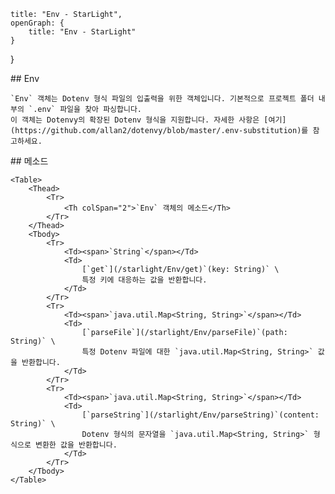     title: "Env - StarLight",
    openGraph: {
        title: "Env - StarLight"
    }
}

<Section>
    ## Env

    `Env` 객체는 Dotenv 형식 파일의 입출력을 위한 객체입니다. 기본적으로 프로젝트 폴더 내부의 `.env` 파일을 찾아 파싱합니다.
    이 객체는 Dotenvy의 확장된 Dotenv 형식을 지원합니다. 자세한 사항은 [여기](https://github.com/allan2/dotenvy/blob/master/.env-substitution)를 참고하세요.
</Section>
<Section>
    ## 메소드

    <Table>
        <Thead>
            <Tr>
                <Th colSpan="2">`Env` 객체의 메소드</Th>
            </Tr>
        </Thead>
        <Tbody>
            <Tr>
                <Td><span>`String`</span></Td>
                <Td>
                    [`get`](/starlight/Env/get)`(key: String)` \
                    특정 키에 대응하는 값을 반환합니다.
                </Td>
            </Tr>
            <Tr>
                <Td><span>`java.util.Map<String, String>`</span></Td>
                <Td>
                    [`parseFile`](/starlight/Env/parseFile)`(path: String)` \
                    특정 Dotenv 파일에 대한 `java.util.Map<String, String>` 값을 반환합니다.
                </Td>
            </Tr>
            <Tr>
                <Td><span>`java.util.Map<String, String>`</span></Td>
                <Td>
                    [`parseString`](/starlight/Env/parseString)`(content: String)` \
                    Dotenv 형식의 문자열을 `java.util.Map<String, String>` 형식으로 변환한 값을 반환합니다.
                </Td>
            </Tr>
        </Tbody>
    </Table>
</Section>